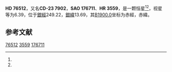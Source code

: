 {{Starbox begin
| name = HD 76512
}}
{{Starbox observe
| epoch = [[J2000.0|J2000.0]]
| constell = {{星座名待查}}<ref name=SIMBAD>{{cite web
 | url=http://simbad.u-strasbg.fr/simbad/sim-id?Ident=HR+3559
 | title=Pulsating variable Star
 | publisher=Centre de Données astronomiques de Strasbourg
 | work=SIMBAD
 | accessdate=2012-07-13
 | archive-date=2016-03-16
 | archive-url=https://web.archive.org/web/20160316195908/http://simbad.u-strasbg.fr/simbad/sim-id?Ident=HR+3559
 | dead-url=no
 }}</ref><ref name=DATA>{{cite web
 | url=http://vizier.u-strasbg.fr/viz-bin/VizieR-5?-out.add=.&-source=5050&-corr=PK=HR&-out.max=9999&HR=3559
 | title=VizieR Detailed Page
 | accessdate=2012-07-13
 | archive-date=2019-02-16
 | archive-url=https://web.archive.org/web/20190216120650/http://vizier.u-strasbg.fr/viz-bin/VizieR-5?-out.add=.&-source=5050&-corr=PK=HR&-out.max=9999&HR=3559
 | dead-url=no
 }}</ref>
| 星官 = 
| ra = {{RA|8|55|55.9}}<ref name=SIMBAD /><ref name=DATA />
| dec = {{DEC|-23|49|6}}<ref name=SIMBAD /><ref name=DATA />
| appmag_v = 6.39<ref name=SIMBAD /><ref name=DATA />
}}
{{Starbox character
| class = A7V:n<ref name=SIMBAD /><ref name=DATA />
| b-v = 0.16<ref name=SIMBAD /><ref name=DATA />
| u-b = 0.12<ref name=SIMBAD /><ref name=DATA />
| r-i = <ref name=SIMBAD /><ref name=DATA />
| variable = 
}}
{{Starbox astrometry
| radial_v = 0.12
| prop_mo_ra = 21
| parallax = 
| p_error = 
}}
{{Starbox catalog
| names =CD-23 7902，[[SAO星表|SAO]] 176711，[[HD星表|HD]] 76512，[[HR星表|HR]] 3559}}
{{Starbox reference |Simbad=HR+3559}}
{{Starbox end}}

'''HD 76512'''，又名'''CD-23 7902'''，'''SAO 176711'''、'''HR 3559'''，是一颗恒星<ref name=SIMBAD /><ref name=DATA />，视星等为6.39，位于[[銀道座標系|銀經]]249.22，[[銀道座標系|銀緯]]13.69，其[[B1900.0|B1900.0]]坐标为赤經{{RA|8|51|31.3}}，赤緯{{DEC|-23|13.69|12}}。

== 参考文献 ==
{{reflist}}

{{star-stub}}

[[Category:HD和HDE天體|76512]]
[[Category:HR天體|3559]]
[[Category:SAO天體|176711]]